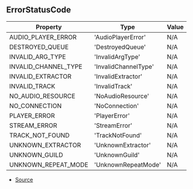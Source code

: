 ## ErrorStatusCode

| Property | Type | Value |
| ----------- | ----------- | ----------- |
| AUDIO_PLAYER_ERROR | 'AudioPlayerError' | N/A |
| DESTROYED_QUEUE | 'DestroyedQueue' | N/A |
| INVALID_ARG_TYPE | 'InvalidArgType' | N/A |
| INVALID_CHANNEL_TYPE | 'InvalidChannelType' | N/A |
| INVALID_EXTRACTOR | 'InvalidExtractor' | N/A |
| INVALID_TRACK | 'InvalidTrack' | N/A |
| NO_AUDIO_RESOURCE | 'NoAudioResource' | N/A |
| NO_CONNECTION | 'NoConnection' | N/A |
| PLAYER_ERROR | 'PlayerError' | N/A |
| STREAM_ERROR | 'StreamError' | N/A |
| TRACK_NOT_FOUND | 'TrackNotFound' | N/A |
| UNKNOWN_EXTRACTOR | 'UnknownExtractor' | N/A |
| UNKNOWN_GUILD | 'UnknownGuild' | N/A |
| UNKNOWN_REPEAT_MODE | 'UnknownRepeatMode' | N/A |


- [Source](https://github.com/Androz2091/discord-player/blob/5a3437b/packages/discord-player/src/Structures/PlayerError.ts#L1)
